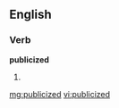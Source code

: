 ==English==

===Verb===
'''publicized'''

# {{past of|[[publicize]]}}

[[mg:publicized]]
[[vi:publicized]]